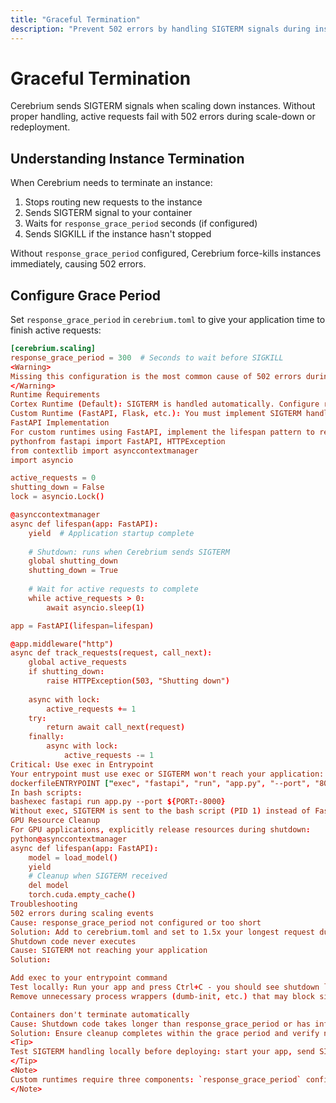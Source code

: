 ```yaml
---
title: "Graceful Termination"
description: "Prevent 502 errors by handling SIGTERM signals during instance shutdown"
---
```


# Graceful Termination

Cerebrium sends SIGTERM signals when scaling down instances. Without proper handling, active requests fail with 502 errors during scale-down or redeployment.

## Understanding Instance Termination

When Cerebrium needs to terminate an instance:

1. Stops routing new requests to the instance
2. Sends SIGTERM signal to your container
3. Waits for `response_grace_period` seconds (if configured)
4. Sends SIGKILL if the instance hasn't stopped

Without `response_grace_period` configured, Cerebrium force-kills instances immediately, causing 502 errors.

## Configure Grace Period

Set `response_grace_period` in `cerebrium.toml` to give your application time to finish active requests:
```toml
[cerebrium.scaling]
response_grace_period = 300  # Seconds to wait before SIGKILL
<Warning>
Missing this configuration is the most common cause of 502 errors during scaling. Set this to 1.5x your longest expected request duration.
</Warning>
Runtime Requirements
Cortex Runtime (Default): SIGTERM is handled automatically. Configure response_grace_period - no code changes needed.
Custom Runtime (FastAPI, Flask, etc.): You must implement SIGTERM handling AND configure response_grace_period. Both are required.
FastAPI Implementation
For custom runtimes using FastAPI, implement the lifespan pattern to respond to SIGTERM:
pythonfrom fastapi import FastAPI, HTTPException
from contextlib import asynccontextmanager
import asyncio

active_requests = 0
shutting_down = False
lock = asyncio.Lock()

@asynccontextmanager
async def lifespan(app: FastAPI):
    yield  # Application startup complete
    
    # Shutdown: runs when Cerebrium sends SIGTERM
    global shutting_down
    shutting_down = True
    
    # Wait for active requests to complete
    while active_requests > 0:
        await asyncio.sleep(1)

app = FastAPI(lifespan=lifespan)

@app.middleware("http")
async def track_requests(request, call_next):
    global active_requests
    if shutting_down:
        raise HTTPException(503, "Shutting down")
    
    async with lock:
        active_requests += 1
    try:
        return await call_next(request)
    finally:
        async with lock:
            active_requests -= 1
Critical: Use exec in Entrypoint
Your entrypoint must use exec or SIGTERM won't reach your application:
dockerfileENTRYPOINT ["exec", "fastapi", "run", "app.py", "--port", "8000"]
In bash scripts:
bashexec fastapi run app.py --port ${PORT:-8000}
Without exec, SIGTERM is sent to the bash script (PID 1) instead of FastAPI, so your shutdown code never runs and Cerebrium force-kills the container after the grace period.
GPU Resource Cleanup
For GPU applications, explicitly release resources during shutdown:
python@asynccontextmanager
async def lifespan(app: FastAPI):
    model = load_model()
    yield
    # Cleanup when SIGTERM received
    del model
    torch.cuda.empty_cache()
Troubleshooting
502 errors during scaling events
Cause: response_grace_period not configured or too short
Solution: Add to cerebrium.toml and set to 1.5x your longest request duration
Shutdown code never executes
Cause: SIGTERM not reaching your application
Solution:

Add exec to your entrypoint command
Test locally: Run your app and press Ctrl+C - you should see shutdown logs
Remove unnecessary process wrappers (dumb-init, etc.) that may block signals

Containers don't terminate automatically
Cause: Shutdown code takes longer than response_grace_period or has infinite loops
Solution: Ensure cleanup completes within the grace period and verify no blocking operations
<Tip>
Test SIGTERM handling locally before deploying: start your app, send SIGTERM with `Ctrl+C`, and verify you see graceful shutdown logs.
</Tip>
<Note>
Custom runtimes require three components: `response_grace_period` configuration + SIGTERM handling code + `exec` in entrypoint. Missing any of these causes 502 errors.
</Note>
```
